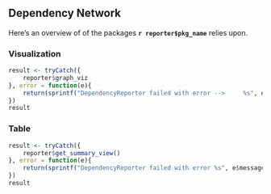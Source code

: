 
## Dependency Network

Here's an overview of of the packages **`r reporter$pkg_name`** relies upon.

### Visualization

```r
result <- tryCatch({
    reporter$graph_viz
}, error = function(e){
    return(sprintf("DependencyReporter failed with error -->     %s", e$message))
})
result
```

### Table

```r
result <- tryCatch({
    reporter$get_summary_view()
}, error = function(e){
    return(sprintf("DependencyReporter failed with error %s", e$message))
})
result
```
